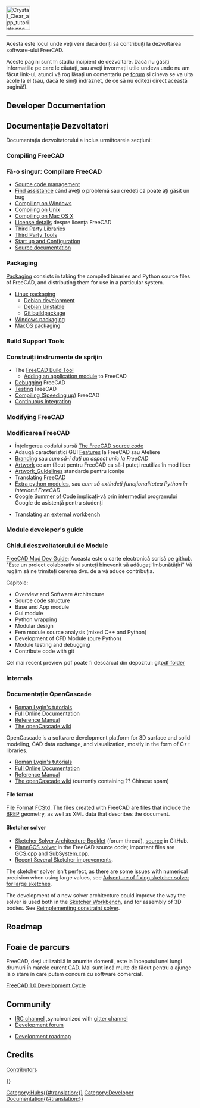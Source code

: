 <languages/>
{{TOCright}}
[[Image:Crystal_Clear_app_tutorials.png|64px]]
----

Acesta este locul unde veți veni dacă doriți să contribuiți la dezvoltarea software-ului FreeCAD. 

Aceste pagini sunt în stadiu incipient de dezvoltare. Dacă nu găsiți informațiile pe care le căutați, sau aveți invormații utile undeva unde nu am făcut link-ul, atunci vă rog lăsați un comentariu pe [http://forum.freecadweb.org/index.php?sid=5f84150e79db8842e277b042077097ff  forum] și cineva se va uita acole la el (sau, dacă te simți îndrăzneț, de ce să nu editezi direct această pagină!).

== Developer Documentation ==

<div class="mw-translate-fuzzy">
== Documentație Dezvoltatori ==
Documentația dezvoltatorului a inclus următoarele secțiuni:
</div>

=== Compiling FreeCAD ===

<div class="mw-translate-fuzzy">
=== Fă-o singur: Compilare FreeCAD ===
* [[Source code management]]
* [[Tracker|Find assistance]] când aveți o problemă sau credeți că poate ați găsit un bug
* [[Compile_on_Windows|Compiling on Windows]]
* [[Compile_on_Linux|Compiling on Unix]]
* [[Compile_on_MacOS|Compiling on Mac OS X]]
* [[License|License details]] despre licența FreeCAD 
* [[Third Party Libraries]]
* [[Third Party Tools]]
* [[Start up and Configuration]]
* [[Source documentation]]
</div>

=== Packaging ===

[[Packaging|Packaging]] consists in taking the compiled binaries and Python source files of FreeCAD, and distributing them for use in a particular system.

* [[Linux_packaging|Linux packaging]]
** [[Debian_development|Debian development]]
** [[Debian_Unstable|Debian Unstable]]
** [[Git_buildpackage|Git buildpackage]]
* [[Windows_packaging|Windows packaging]]
* [[MacOS_packaging|MacOS packaging]]

=== Build Support Tools ===

<div class="mw-translate-fuzzy">
=== Construiți instrumente de sprijin ===
* The [[FreeCAD_Build_Tool/ro|FreeCAD Build Tool]]
** [[Workbench_creation/ro|Adding an application module]] to FreeCAD
* [[Debugging/ro|Debugging]] FreeCAD
* [[Testing/ro|Testing]] FreeCAD
* [[Compiling (Speeding up)/ro|Compiling (Speeding up)]] FreeCAD
* [[Continuous Integration/ro|Continuous Integration]]
</div>

=== Modifying FreeCAD ===

<div class="mw-translate-fuzzy">
=== Modificarea FreeCAD ===
* Înțelegerea codului sursă [[The FreeCAD source code]]
* Adaugă caracteristici GUI [[Gui Command|Features]] la FreeCAD sau Ateliere
* [[Branding]] sau ''cum să-i dați un aspect unic la FreeCAD ''
* [[Artwork]] ce am făcut pentru FreeCAD ca să-l puteți reutiliza în mod liber
* [[Artwork_Guidelines]] standarde pentru iconițe
* [[Localisation|Translating FreeCAD]]
* [[Extra python modules]], sau  ''cum să extindeți funcționalitatea Python în interiorul FreeCAD''
*[[Google Summer of Code]] implicați-vă prin intermediul programului Google de asistență pentru studenți
</div>

* [[Translating an external workbench|Translating an external workbench]]

=== Module developer's guide ===

<div class="mw-translate-fuzzy">
=== Ghidul deszvoltatorului de Module ===
[https://github.com/qingfengxia/FreeCAD_Mod_Dev_Guide FreeCAD Mod Dev Guide]: Aceasta este o carte electronică scrisă pe github. 
"Este un proiect colaborativ și sunteți binevenit să adăugați îmbunătățiri" Vă rugăm să ne trimiteți cererea dvs. de a vă aduce contribuția.
</div>

Capitole:
* Overview and Software Architecture
* Source code structure
* Base and App module
* Gui module
* Python wrapping
* Modular design
* Fem module source analysis (mixed C++ and Python)
* Development of CFD Module (pure Python)
* Module testing and debugging
* Contribute code with git

Cel mai recent preview pdf poate fi descărcat din depozitul: git[https://github.com/qingfengxia/FreeCAD_Mod_Dev_Guide/tree/master/pdf pdf folder]

=== Internals ===

<span id="OpenCascade_Documentation"></span>
<div class="mw-translate-fuzzy">
=== Documentație OpenCascade ===
* [http://opencascade.wikidot.com/romansarticles Roman Lygin's tutorials]
* [https://dev.opencascade.org/doc/overview/html/index.html Full Online Documentation]
* [https://dev.opencascade.org/doc/refman/html/index.html Reference Manual]
* [http://opencascade.wikidot.com The openCascade wiki]
</div>

OpenCascade is a software development platform for 3D surface and solid modeling, CAD data exchange, and visualization, mostly in the form of C++ libraries.

* [http://opencascade.wikidot.com/romansarticles Roman Lygin's tutorials]
* [https://dev.opencascade.org/cdoc/overview/html/index.html Full Online Documentation]
* [https://dev.opencascade.org/doc/refman/html/index.html Reference Manual]
* [http://opencascade.wikidot.com The openCascade wiki] (currently containing ?? Chinese spam)

==== File format ====

[[File_Format_FCStd|File Format FCStd]]. The files created with FreeCAD are {{incode|.zip}} files that include the [https://en.wikipedia.org/wiki/Boundary_representation BREP] geometry, as well as XML data that describes the document.

==== Sketcher solver ====

* [https://forum.freecadweb.org/viewtopic.php?f=10&t=36355 Sketcher Solver Architecture Booklet] (forum thread), [https://github.com/abdullahtahiriyo/FreeCADBooks/tree/master/FreeCAD_Solver_Architecture source] in GitHub.
* [https://github.com/FreeCAD/FreeCAD/blob/master/src/Mod/Sketcher/App/planegcs/ PlaneGCS solver] in the FreeCAD source code; important files are [https://github.com/FreeCAD/FreeCAD/blob/master/src/Mod/Sketcher/App/planegcs/GCS.cpp GCS.cpp] and [https://github.com/FreeCAD/FreeCAD/blob/master/src/Mod/Sketcher/App/planegcs/SubSystem.cpp SubSystem.cpp].
* [https://forum.freecadweb.org/viewtopic.php?f=9&t=29192 Recent Several Sketcher improvements].

The sketcher solver isn't perfect, as there are some issues with numerical precision when using large values, see [https://forum.freecadweb.org/viewtopic.php?f=10&t=40502 Adventure of fixing sketcher solver for large sketches].

The development of a new solver architecture could improve the way the solver is used both in the [[Sketcher Workbench|Sketcher Workbench]], and for assembly of 3D bodies. See [https://forum.freecadweb.org/viewtopic.php?f=20&t=40525 Reimplementing constraint solver].

== Roadmap ==

<div class="mw-translate-fuzzy">
== Foaie de parcurs ==
FreeCAD, deși utilizabilă în anumite domenii, este la începutul unei lungi drumuri în marele curent CAD. Mai sunt încă multe de făcut
pentru a ajunge la o stare în care putem concura cu software comercial.
</div>

[[FreeCAD_1.0_Development_Cycle|FreeCAD 1.0 Development Cycle]]

== Community ==

* [ircs://irc.libera.chat:6697/freecad IRC channel] ,synchronized with [https://gitter.im/FreeCAD/FreeCAD gitter channel]
* [https://forum.freecad.org/viewforum.php?f=6 Development forum]

<div class="mw-translate-fuzzy">
* [[Development roadmap]]
</div>

<div class="mw-translate-fuzzy">
== Credits ==
[[Contributors]]
</div>

{{Userdocnavi{{#translation:}}}}
[[Category:Hubs{{#translation:}}]]
[[Category:Developer Documentation{{#translation:}}]]